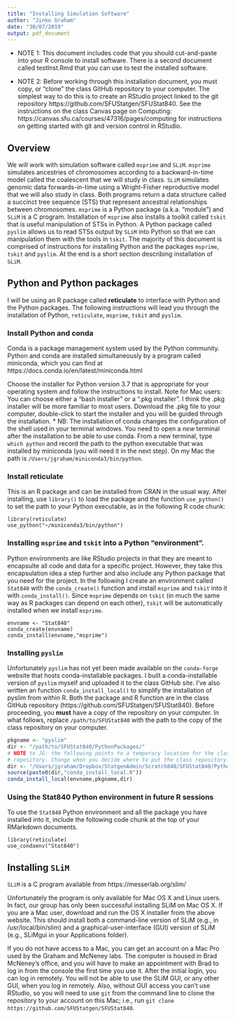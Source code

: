 ```yaml
---
title: "Installing Simulation Software"
author: "Jinko Graham"
date: "30/07/2019"
output: pdf_document
---
```


* NOTE 1: This document includes code that you should cut-and-paste into your
R console to install software. There is a second document called testInst.Rmd 
that you can use to test the installed software.

* NOTE 2: Before working through this installation 
document, you  must copy, or "clone" the class GitHub 
repository to your computer. The simplest way to do this is 
to create an RStudio project linked to the git repository https://github.com/SFUStatgen/SFUStat840. See the 
instructions on the class Canvas page on Computing: 
https://canvas.sfu.ca/courses/47316/pages/computing
for instructions on getting started with git and version 
control in RStudio.



## Overview

We will work with simulation software called `msprime` 
and `SLiM`. `msprime` simulates ancestries of chromosomes
according to a backward-in-time model called the coalescent 
that we will study in class. `SLiM` simulates genomic data
forwards-in-time using a Wright-Fisher reproductive model  
that we will also study in class. Both programs return a 
data structure called a succinct tree sequence (STS) that 
represent ancestral relationships between chromosomes.
`msprime` is a Python package (a.k.a. "module") and 
`SLiM` is a C program. Installation of `msprime` also 
installs a toolkit called `tskit` that is useful 
manipulation of STSs in Python. A Python package called 
`pyslim` allows us to read STSs output by `SLiM` into 
Python so that we can manipulation them with the tools 
in `tskit`. The majority of this document is comprised 
of instructions for installing Python and the packages
`msprime`, `tskit` and `pyslim`. At the end is a short 
section describing  installation of `SLiM`.

## Python and Python packages

I will be using an R package called **reticulate**
to interface with Python and the Python packages. 
The following instructions will lead you through
the installation of Python, `reticulate`, `msprime`, 
`tskit` and `pyslim`. 

### Install Python and conda

Conda is a package management system used by the Python 
community. Python and conda are installed simultaneously 
by a program called miniconda, which you can find at
https://docs.conda.io/en/latest/miniconda.html
  
Choose the installer for Python version 3.7 that is 
appropriate for your operating system and follow the 
instructions to install. Note for Mac users: You can 
choose either  a "bash installer" or a ".pkg installer". 
I think the .pkg installer will be more familiar to most 
users. Download the .pkg file to your computer, 
double-click to start the installer and you will be guided 
through the installation.
    * NB: The installation of conda changes the configuration 
    of the shell used in your terminal windows. You need to 
    open a *new* terminal
    after the installation to be able to use conda. From a new terminal,
    type `which python` and record the path to the python executable 
    that was installed by miniconda (you will need it in the next step). 
    On my Mac the path is
    `/Users/jgraham/miniconda3/bin/python`.


### Install reticulate

This is an R package and can be installed from CRAN in the usual way.
After installing, use `library()` to load the package and the function
`use_python()` to set the path to your Python executable, as
in the following R code chunk:


```
library(reticulate)
use_python("~/miniconda3/bin/python")
```

### Installing `msprime` and `tskit` into a Python "environment".

Python environments are like RStudio projects in that they are meant to
encapsulte all code and data for a specific project. However, they take
this encapsulation idea a
step further and also include any Python package
that you need for the project. In the following I create an environment called
`Stat840` with the `conda_create()` function
and install `msprime` and `tskit` into it with `conda_install()`.
Since `msprime` depends on `tskit` (in much the same way as 
R packages can depend on each other), `tskit` will be automatically
installed when we install `msprime`.

```
envname <- "Stat840"
conda_create(envname)
conda_install(envname,"msprime")
```


### Installing `pyslim`

Unfortunately `pyslim` has not yet been made available on the
`conda-forge` website that hosts conda-installable packages. I
built a conda-installable version of `pyslim` myself and uploaded
it to the class GitHub site. I've also written an function 
`conda_install_local()` to simplify the installation of pyslim
from within R. Both the package and R function are in the 
class GitHub repository (https://github.com/SFUStatgen/SFUStat840). 
Before proceeding, you **must**
have a copy of the repository on your computer. 
In what follows, replace `/path/to/SFUStat840` with the path to 
the copy of the class repository on your computer.

```r
pkgname <- "pyslim"
dir <- "/path/to/SFUStat840/PythonPackages/" 
# NOTE to JG: the following points to a temporary location for the class 
# repository. Change when you decide where to put the class repository.
dir <- "/Users/jgraham/Dropbox/StatgenAdmin/Scratch840/SFUStat840/PythonPackages/"
source(paste0(dir,"conda_install_local.R"))
conda_install_local(envname,pkgname,dir)
```


### Using the Stat840 Python environment in future R sessions

To use the `Stat840` Python environment and all the package
you have installed into it, include the following code 
chunk at the top of your RMarkdown documents.

```
library(reticulate)
use_condaenv("Stat840")
```


## Installing `SLiM`

`SLiM` is a C program available from 
  https://messerlab.org/slim/
  
Unfortunately the program is only available for Mac OS X and Linux users.
In fact, our group has only been successful installing SLiM on Mac OS X.
If you are a Mac user, download and run the OS X installer from the 
above website. This should install both a command-line version of SLiM
(e.g., in /usr/local/bin/slim) and a graphical-user-interface (GUI)
version of SLiM (e.g., SLiMgui in your Applications folder).

If you do not have access to a Mac, you can get an 
account on a Mac Pro used by the Graham and McNeney labs. The computer
is housed in Brad McNeney's office, and you will have to make an 
appointment with Brad to log in from the console the first time you
use it. After the initial login, you can log in remotely. You will
not be able to use the SLiM GUI, or any other GUI, when you log in remotely.
Also, without GUI access you can't use RStudio, so 
you will need to use `git` from the 
command line to clone the repository to your account on this Mac;
i.e., run `git clone https://github.com/SFUStatgen/SFUStat840`.



